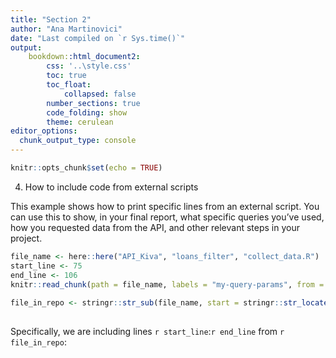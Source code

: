 ```yaml
---
title: "Section 2"
author: "Ana Martinovici"
date: "Last compiled on `r Sys.time()`"
output: 
    bookdown::html_document2:
        css: '..\style.css'
        toc: true
        toc_float: 
            collapsed: false
        number_sections: true
        code_folding: show
        theme: cerulean
editor_options: 
  chunk_output_type: console
---
```


```r
knitr::opts_chunk$set(echo = TRUE)
```

4. How to include code from external scripts

This example shows how to print specific lines from an external script. You can use this to show, in your final report, what specific queries you've used, how you requested data from the API, and other relevant steps in your project.
  
```r
file_name <- here::here("API_Kiva", "loans_filter", "collect_data.R") 
start_line <- 75
end_line <- 106
knitr::read_chunk(path = file_name, labels = "my-query-params", from = start_line, to = end_line) 
 
file_in_repo <- stringr::str_sub(file_name, start = stringr::str_locate(file_name, "/ADF_public")[1, "start"]) 
  
``` 
  
 Specifically, we are including lines `r start_line`:`r end_line` from `r file_in_repo`: 

```r
``` 


